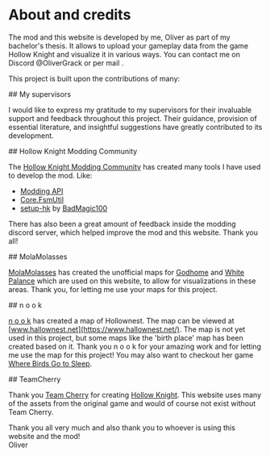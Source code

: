 
# About and credits

The <HKVizText /> mod and this website is developed by me, Oliver as part of my bachelor's thesis. It allows to upload your gameplay data from
the game Hollow Knight and visualize it in various ways. You can contact me on Discord @OliverGrack or per mail <MailLinkUnstyled />.

This project is built upon the contributions of many:

<GradientSeparator class="mt-12" />
## My supervisors

I would like to express my gratitude to my supervisors for their invaluable support and feedback throughout this project.
Their guidance, provision of essential literature, and insightful suggestions have greatly contributed to its development.

<GradientSeparator class="mt-12" />
## Hollow Knight Modding Community

The [Hollow Knight Modding Community](https://discord.com/servers/hollow-knight-modding-879125729936298015) has created many tools I have used to develop the mod.
Like:

-   [Modding API](https://github.com/hk-modding/api)
-   [Core.FsmUtil](https://github.com/hk-modding/HK.Core.FsmUtil)
-   [setup-hk](https://github.com/BadMagic100/setup-hk) by [BadMagic100](https://github.com/BadMagic100)

There has also been a great amount of feedback inside the modding discord server,
which helped improve the mod and this website. Thank you all!

<GradientSeparator class="mt-12" />
## MolaMolasses

[MolaMolasses](https://twitter.com/MolaMolasses/status/1153067442823823360) has created the unofficial maps for [Godhome](https://hollowknight.wiki/w/Godhome)
and [White Palance](https://hollowknight.wiki/w/White_Palace) which are used on this website, to allow for
visualizations in these areas. Thank you, for letting me use your maps for this project.

<GradientSeparator class="mt-12" />
## n o o k

[n o o k](https://www.youtube.com/TheEmbracedOne) has created a map of Hollownest.
The map can be viewed at [www.hallownest.net](https://www.hallownest.net/).
The map is not yet used in this project, but some maps like the 'birth place' map has been created based on it.
Thank you n o o k for your amazing work and for letting me use the map for this project!
You may also want to checkout her game [Where Birds Go to Sleep](https://store.steampowered.com/app/1387640/).

<GradientSeparator class="mt-12" />
## TeamCherry

Thank you [Team Cherry]("https://www.teamcherry.com.au/) for creating [Hollow Knight](https://www.hollowknight.com/).
This website uses many of the assets from the original game and would of course not exist without
Team Cherry.

<GradientSeparator class="my-12" />

Thank you all very much and also thank you to whoever is using this website and the mod!<br/>
Oliver
